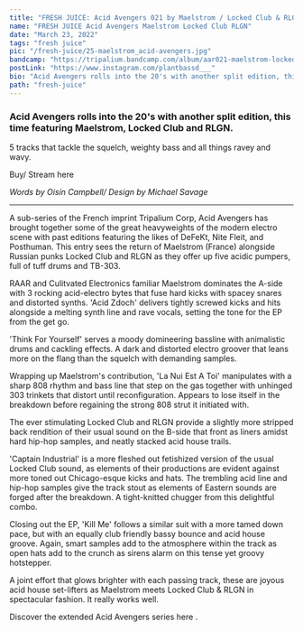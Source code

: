 ---
title: "FRESH JUICE: Acid Avengers 021 by Maelstrom / Locked Club & RLGN"
name: "FRESH JUICE Acid Avengers Maelstrom Locked Club RLGN"
date: "March 23, 2022"
tags: "fresh juice"
pic: "/fresh-juice/25-maelstrom_acid-avengers.jpg"
bandcamp: "https://tripalium.bandcamp.com/album/aar021-maelstrom-locked-club-rlgn-acid-avengers-021"
postLink: "https://www.instagram.com/plantbassd___"
bio: "Acid Avengers rolls into the 20's with another split edition, this time featuring Maelstrom, Locked Club and RLGN"
path: "fresh-juice"
---

### Acid Avengers rolls into the 20's with another split edition, this time featuring Maelstrom, Locked Club and RLGN.

5 tracks that tackle the squelch, weighty bass and all things ravey and wavy.

Buy/ Stream here <HoverLink url="tripalium.bandcamp.com/album/aar021-maelstrom-locked-club-rlgn-acid-avengers-021" inline external />

<Picture src="/fresh-juice/25-acid-avengers.jpg" alt="Acid Avengers album art" size={1200} />

<p className="smallText">
  <i>Words by Oisín Campbell/ Design by Michael Savage</i>
</p>

<hr />

A sub-series of the French imprint Tripalium Corp, Acid Avengers has brought together some of the great heavyweights of the modern electro scene with past editions featuring the likes of DeFeKt, Nite Fleit, and Posthuman. This entry sees the return of Maelstrom (France) alongside Russian punks Locked Club and RLGN as they offer up five acidic pumpers, full of tuff drums and TB-303.

RAAR and Culitvated Electronics familiar Maelstrom dominates the A-side with 3 rocking acid-electro bytes that fuse hard kicks with spacey snares and distorted synths. 'Acid Zdoch' delivers tightly screwed kicks and hits alongside a melting synth line and rave vocals, setting the tone for the EP from the get go.

'Think For Yourself' serves a moody domineering bassline with animalistic drums and cackling effects. A dark and distorted electro groover that leans more on the flang than the squelch with demanding samples.

<Picture src="/fresh-juice/25-maelstrom.jpg" alt="Maelstrom cover pic" size={1200} />

Wrapping up Maelstrom's contribution, 'La Nui Est A Toi' manipulates with a sharp 808 rhythm and bass line that step on the gas together with unhinged 303 trinkets that distort until reconfiguration. Appears to lose itself in the breakdown before regaining the strong 808 strut it initiated with.

The ever stimulating Locked Club and RLGN provide a slightly more stripped back rendition of their usual sound on the B-side that front as liners amidst hard hip-hop samples, and neatly stacked acid house trails.

'Captain Industrial' is a more fleshed out fetishized version of the usual Locked Club sound, as elements of their productions are evident against more toned out Chicago-esque kicks and hats. The trembling acid line and hip-hop samples give the track stout as elements of Eastern sounds are forged after the breakdown. A tight-knitted chugger from this delightful combo.

<Picture src="/fresh-juice/25-locked-club.jpg" alt="Locked club cover pic" size={1200} />

Closing out the EP, 'Kill Me' follows a similar suit with a more tamed down pace, but with an equally club friendly bassy bounce and acid house groove. Again, smart samples add to the atmosphere within the track as open hats add to the crunch as sirens alarm on this tense yet groovy hotstepper.

A joint effort that glows brighter with each passing track, these are joyous acid house set-lifters as Maelstrom meets Locked Club & RLGN in spectacular fashion. It really works well.

Discover the extended Acid Avengers series here <HoverLink url="tripalium.bandcamp.com/music" inline external />.
